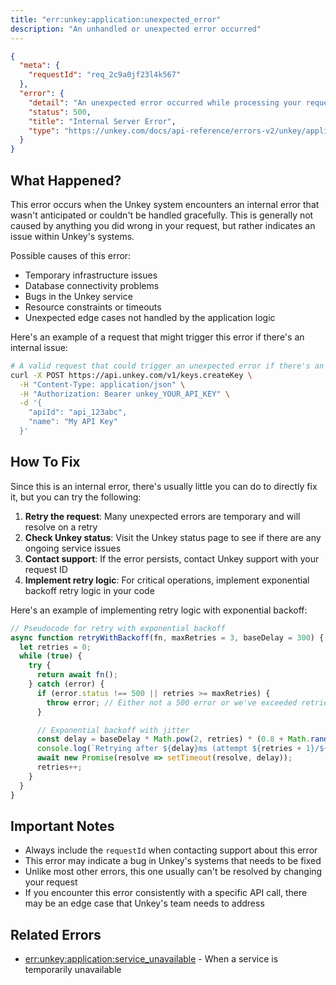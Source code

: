 ```yaml
---
title: "err:unkey:application:unexpected_error"
description: "An unhandled or unexpected error occurred"
---
```



```json Example
{
  "meta": {
    "requestId": "req_2c9a0jf23l4k567"
  },
  "error": {
    "detail": "An unexpected error occurred while processing your request",
    "status": 500,
    "title": "Internal Server Error",
    "type": "https://unkey.com/docs/api-reference/errors-v2/unkey/application/unexpected_error"
  }
}
```

## What Happened?

This error occurs when the Unkey system encounters an internal error that wasn't anticipated or couldn't be handled gracefully. This is generally not caused by anything you did wrong in your request, but rather indicates an issue within Unkey's systems.

Possible causes of this error:
- Temporary infrastructure issues
- Database connectivity problems
- Bugs in the Unkey service
- Resource constraints or timeouts
- Unexpected edge cases not handled by the application logic

Here's an example of a request that might trigger this error if there's an internal issue:

```bash
# A valid request that could trigger an unexpected error if there's an internal issue
curl -X POST https://api.unkey.com/v1/keys.createKey \
  -H "Content-Type: application/json" \
  -H "Authorization: Bearer unkey_YOUR_API_KEY" \
  -d '{
    "apiId": "api_123abc",
    "name": "My API Key"
  }'
```

## How To Fix

Since this is an internal error, there's usually little you can do to directly fix it, but you can try the following:

1. **Retry the request**: Many unexpected errors are temporary and will resolve on a retry
2. **Check Unkey status**: Visit the Unkey status page to see if there are any ongoing service issues
3. **Contact support**: If the error persists, contact Unkey support with your request ID
4. **Implement retry logic**: For critical operations, implement exponential backoff retry logic in your code

Here's an example of implementing retry logic with exponential backoff:

```javascript
// Pseudocode for retry with exponential backoff
async function retryWithBackoff(fn, maxRetries = 3, baseDelay = 300) {
  let retries = 0;
  while (true) {
    try {
      return await fn();
    } catch (error) {
      if (error.status !== 500 || retries >= maxRetries) {
        throw error; // Either not a 500 error or we've exceeded retries
      }

      // Exponential backoff with jitter
      const delay = baseDelay * Math.pow(2, retries) * (0.8 + Math.random() * 0.4);
      console.log(`Retrying after ${delay}ms (attempt ${retries + 1}/${maxRetries})`);
      await new Promise(resolve => setTimeout(resolve, delay));
      retries++;
    }
  }
}
```

## Important Notes

- Always include the `requestId` when contacting support about this error
- This error may indicate a bug in Unkey's systems that needs to be fixed
- Unlike most other errors, this one usually can't be resolved by changing your request
- If you encounter this error consistently with a specific API call, there may be an edge case that Unkey's team needs to address

## Related Errors
- [err:unkey:application:service_unavailable](./service_unavailable) - When a service is temporarily unavailable